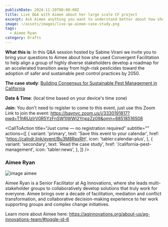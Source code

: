 ```yaml
---
publishDate: 2024-11-20T00:00:00Z
title: Live Q&A with Aimee about her large scale CF project
excerpt: Ask Aimee anything you want to understand better about how she applied CF in this particular context.
image: ~/assets/images/live-qa-aimee-case-study.png
tags:
  - Aimee Ryan
category: Drafts
---
```


**What this is**: In this Q&A session hosted by Sabine Virani we invite you to bring your questions to Aimee about how she used Convergent Facilitation to help align a group of highly diverse stakeholders develop a roadmap for an accelerated transition away from high-risk pesticides toward the adoption of safer and sustainable pest control practices by 2050.

**The case study**: [Building Consensus for Sustainable Pest Management in California](/california-pest-management)

**Date & Time**: <LocalTimeFromUTC client:load  startUtcTime="2024-11-20T16:00:00Z" endUtcTime="2024-11-20T17:30:00Z"/> (local time based on your device's time zone)

**Join**: You don't need to register to come to this event, just use this Zoom Link to join the event: https://baynvc.zoom.us/j/3330191817?pwd=T1hRUzIrV0R5YzFnSW1IWWI2YnpzZz09&omn=88518516508



<CallToAction
    title="Just come — no registration required"
    subtitle=""
    actions={[
      {
        variant: 'primary',
        text: 'Save this event to your calendar',
        href: 'https://calndr.link/event/Bu3M8RexRH',
        icon: 'tabler:calendar-plus',
      },
      {
        variant: 'secondary',
        text: 'Read the case study',
        href: '/california-pest-management',
        icon: 'tabler:news',
      },
    ]}
  />
  

### Aimee Ryan
![image aimee](~/assets/images/aimee-outside-small.jpg)

Aimee Ryan is a Senior Facilitator at Ag Innovations, where she leads multi-stakeholder groups to collaboratively develop solutions that truly work for everyone. Aimee brings over a decade of facilitation, mediation and conflict transformation, and collaborative decision-making experience to her work supporting groups and complex change initiatives.

Learn more about Aimee here: https://aginnovations.org/about-us/ag-innovations-team/#toggle-id-6
